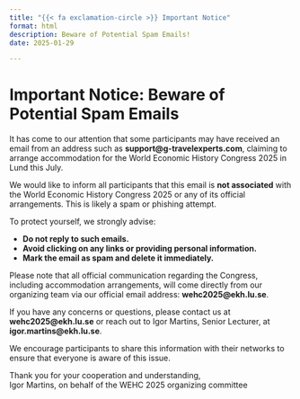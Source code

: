 ```yaml
---
title: "{{< fa exclamation-circle >}} Important Notice"
format: html
description: Beware of Potential Spam Emails!
date: 2025-01-29

---
```


# Important Notice: Beware of Potential Spam Emails  

It has come to our attention that some participants may have received an email from an address such as **support@g-travelexperts.com**, claiming to arrange accommodation for the World Economic History Congress 2025 in Lund this July.  

We would like to inform all participants that this email is **not associated** with the World Economic History Congress 2025 or any of its official arrangements. This is likely a spam or phishing attempt.  

To protect yourself, we strongly advise:  

- **Do not reply to such emails.**  
- **Avoid clicking on any links or providing personal information.**  
- **Mark the email as spam and delete it immediately.**  

Please note that all official communication regarding the Congress, including accommodation arrangements, will come directly from our organizing team via our official email address: **wehc2025@ekh.lu.se**.  

If you have any concerns or questions, please contact us at **wehc2025@ekh.lu.se** or reach out to Igor Martins, Senior Lecturer, at **igor.martins@ekh.lu.se**.  

We encourage participants to share this information with their networks to ensure that everyone is aware of this issue.  

Thank you for your cooperation and understanding,  
Igor Martins, on behalf of the WEHC 2025 organizing committee
